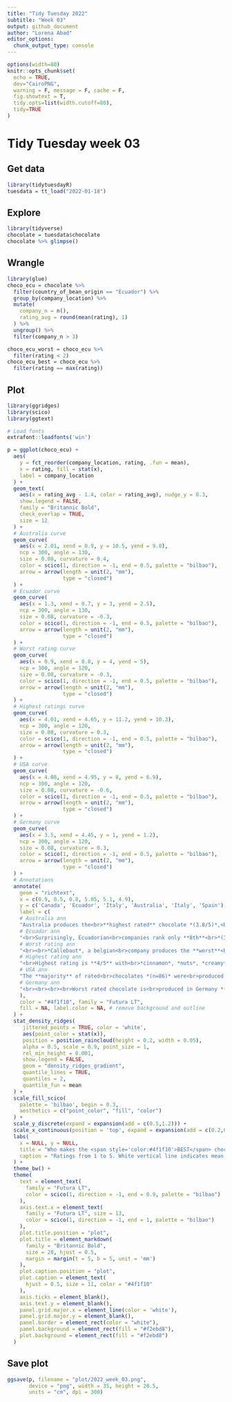 ```yaml
---
title: "Tidy Tuesday 2022"
subtitle: "Week 03"
output: github_document
author: "Lorena Abad"
editor_options: 
  chunk_output_type: console
---
```


```r
options(width=80)
knitr::opts_chunk$set(
  echo = TRUE,
  dev="CairoPNG", 
  warning = F, message = F, cache = F, 
  fig.showtext = T,
  tidy.opts=list(width.cutoff=80), 
  tidy=TRUE
)
```

# Tidy Tuesday week 03

## Get data

```r
library(tidytuesdayR)
tuesdata = tt_load("2022-01-18")
```

## Explore

```r
library(tidyverse)
chocolate = tuesdata$chocolate
chocolate %>% glimpse()
```

## Wrangle

```r
library(glue)
choco_ecu = chocolate %>% 
  filter(country_of_bean_origin == "Ecuador") %>% 
  group_by(company_location) %>% 
  mutate(
    company_n = n(),
    rating_avg = round(mean(rating), 1)
  ) %>% 
  ungroup() %>% 
  filter(company_n > 3)

choco_ecu_worst = choco_ecu %>% 
  filter(rating < 2) 
choco_ecu_best = choco_ecu %>% 
  filter(rating == max(rating))
```

## Plot

```r
library(ggridges)
library(scico)
library(ggtext)

# Load fonts
extrafont::loadfonts('win')

p = ggplot(choco_ecu) +
  aes(
    y = fct_reorder(company_location, rating, .fun = mean),
    x = rating, fill = stat(x),
    label = company_location
  ) +
  geom_text(
    aes(x = rating_avg - 1.4, color = rating_avg), nudge_y = 0.3, 
    show.legend = FALSE,
    family = "Britannic Bold", 
    check_overlap = TRUE,
    size = 12
  ) +
  # Australia curve
  geom_curve(
    aes(x = 2.01, xend = 0.9, y = 10.5, yend = 9.8),
    ncp = 300, angle = 130,
    size = 0.08, curvature = 0.4,
    color = scico(1, direction = -1, end = 0.5, palette = "bilbao"),
    arrow = arrow(length = unit(2, "mm"),
                  type = "closed")
  ) +
  # Ecuador curve
  geom_curve(
    aes(x = 1.3, xend = 0.7, y = 3, yend = 2.5),
    ncp = 300, angle = 130,
    size = 0.08, curvature = -0.3,
    color = scico(1, direction = -1, end = 0.5, palette = "bilbao"),
    arrow = arrow(length = unit(2, "mm"),
                  type = "closed")
  ) +
  # Worst rating curve
  geom_curve(
    aes(x = 0.9, xend = 0.8, y = 4, yend = 5),
    ncp = 300, angle = 120,
    size = 0.08, curvature = -0.3,
    color = scico(1, direction = -1, end = 0.5, palette = "bilbao"),
    arrow = arrow(length = unit(2, "mm"),
                  type = "closed")
  ) +
  # Highest ratings curve
  geom_curve(
    aes(x = 4.01, xend = 4.65, y = 11.2, yend = 10.3),
    ncp = 300, angle = 120,
    size = 0.08, curvature = 0.3,
    color = scico(1, direction = -1, end = 0.5, palette = "bilbao"),
    arrow = arrow(length = unit(2, "mm"),
                  type = "closed")
  ) +
  # USA curve
  geom_curve(
    aes(x = 4.08, xend = 4.95, y = 8, yend = 6.9),
    ncp = 300, angle = 120,
    size = 0.08, curvature = -0.6,
    color = scico(1, direction = -1, end = 0.5, palette = "bilbao"),
    arrow = arrow(length = unit(2, "mm"),
                  type = "closed")
  ) +
  # Germany curve
  geom_curve(
    aes(x = 3.5, xend = 4.45, y = 1, yend = 1.2),
    ncp = 300, angle = 120,
    size = 0.08, curvature = 0.3,
    color = scico(1, direction = -1, end = 0.5, palette = "bilbao"),
    arrow = arrow(length = unit(2, "mm"),
                  type = "closed")
  ) +
  # Annotations
  annotate(
    geom = "richtext", 
    x = c(0.9, 0.5, 0.8, 5.05, 5.1, 4.9), 
    y = c('Canada', 'Ecuador', 'Italy', 'Australia', 'Italy', 'Spain'),
    label = c(
    # Australia ann
    "Australia produces the<br>**highest rated** chocolate *(3.8/5)*,<br> although only 4 ratings are considered.<br>*Creamy* was one of the most<br>memorable characteristics",
    # Ecuador ann
    "<br>Surprisingly, Ecuadorian<br>companies rank only **8th**<br>*(3/5, n = 56)*",
    # Worst rating ann
    "<br><br>*Callebaut*, a belgian<br>company produces the **worst**<br>**rated** chocolate (1/5)<br>with 70% cocoa and a *bitter* taste",
    # Highest rating ann
    "<br>Highest rating is **4/5** with<br>*cinnamon*, *nuts*, *creamy*<br> as memorable characteristics.<br>Cocoa percent: 70 - 73%",
    # USA ann
    "The **majority** of rated<br>chocolates *(n=86)* were<br>produced in the U.S.A.<br>with a mean rating of<br>**3.3/5**",
    # Germany ann
    "<br><br><br><br>Worst rated chocolate is<br>produced in Germany *(2.4/5, n = 4)*.<br>Some reasons might be their<br>*floral*, *harsh aroma* and<br>even *burnt* characteristics **!**"
    ),
    color = "#4f1f10", family = "Futura LT",
    fill = NA, label.color = NA, # remove background and outline
  ) +
  stat_density_ridges(
     jittered_points = TRUE, color = 'white',
     aes(point_color = stat(x)),
     position = position_raincloud(height = 0.2, width = 0.05),
     alpha = 0.5, scale = 0.9, point_size = 1,
     rel_min_height = 0.001,
     show.legend = FALSE,
     geom = "density_ridges_gradient",
     quantile_lines = TRUE, 
     quantiles = 2,
     quantile_fun = mean
  ) +
  scale_fill_scico(
    palette = 'bilbao', begin = 0.3,
    aesthetics = c("point_color", "fill", "color")
  ) +
  scale_y_discrete(expand = expansion(add = c(0.5,1.2))) +
  scale_x_continuous(position = 'top', expand = expansion(add = c(0.2,0.5))) +
  labs(
    x = NULL, y = NULL,
    title = "Who makes the <span style='color:#4f1f10'>BEST</span> chocolate with Ecuadorian beans?", 
    caption = "Ratings from 1 to 5. White vertical line indicates mean rating.\nData: Flavors of Cacao by way of Georgios and Kelsey | Visualization: @loreabad6"
  ) +
  theme_bw() +
  theme(
    text = element_text(
      family = "Futura LT",
      color = scico(1, direction = -1, end = 0.9, palette = "bilbao")
    ),
    axis.text.x = element_text(
      family = "Futura LT", size = 13,
      color = scico(1, direction = -1, end = 1, palette = "bilbao")
    ),
    plot.title.position = "plot",
    plot.title = element_markdown(
      family = "Britannic Bold",
      size = 28, hjust = 0.5,
      margin = margin(t = 5, b = 5, unit = 'mm')
    ),
    plot.caption.position = "plot",
    plot.caption = element_text(
      hjust = 0.5, size = 11, color = "#4f1f10"
    ),
    axis.ticks = element_blank(),
    axis.text.y = element_blank(),
    panel.grid.major.x = element_line(color = 'white'),
    panel.grid.major.y = element_blank(),
    panel.border = element_rect(color = "white"),
    panel.background = element_rect(fill = "#f2ebd8"),
    plot.background = element_rect(fill = "#f2ebd8")
  )
```

## Save plot

```r
ggsave(p, filename = "plot/2022_week_03.png",
       device = "png", width = 35, height = 20.5,
       units = "cm", dpi = 300)
```